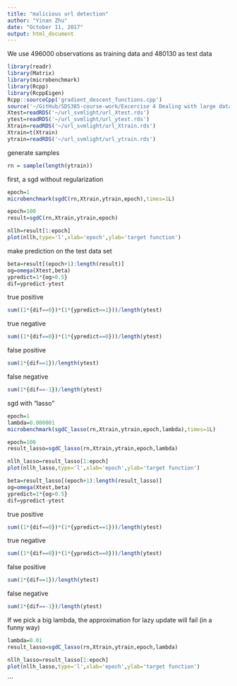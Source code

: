 ```yaml
---
title: "malicious url detection"
author: "Yinan Zhu"
date: "October 11, 2017"
output: html_document
---
```

We use 496000 observations as training data and 480130 as test data
```r
library(readr)
library(Matrix)
library(microbenchmark)
library(Rcpp)
library(RcppEigen)
Rcpp::sourceCpp('gradient_descent_functions.cpp')
source('~/GitHub/SDS385-course-work/Excercise 4 Dealing with large data set/malicious url detection/gradient descent functions.R')
Xtest=readRDS('~/url_svmlight/url_Xtest.rds')
ytest=readRDS('~/url_svmlight/url_ytest.rds')
Xtrain=readRDS('~/url_svmlight/url_Xtrain.rds')
Xtrain=t(Xtrain)
ytrain=readRDS('~/url_svmlight/url_ytrain.rds')
```

generate samples
```r
rn = sample(length(ytrain))
```

first, a sgd without regularization
```r
epoch=1
microbenchmark(sgdC(rn,Xtrain,ytrain,epoch),times=1L)
```
```r
epoch=100
result=sgdC(rn,Xtrain,ytrain,epoch)
```
```r
nllh=result[1:epoch]
plot(nllh,type='l',xlab='epoch',ylab='target function')
```
make prediction on the test data set

```r
beta=result[(epoch+1):length(result)]
og=omega(Xtest,beta)
ypredict=1*{og>0.5}
dif=ypredict-ytest
```

true positive
```r
sum((1*{dif==0})*(1*{ypredict==1}))/length(ytest)
```
true negative
```r
sum((1*{dif==0})*(1*{ypredict==0}))/length(ytest)
```
false positive
```r
sum(1*{dif==1})/length(ytest)
```

false negative
```r
sum(1*{dif==-1})/length(ytest)
```


sgd with "lasso"
```r
epoch=1
lambda=0.000001
microbenchmark(sgdC_lasso(rn,Xtrain,ytrain,epoch,lambda),times=1L)
```
```r
epoch=100
result_lasso=sgdC_lasso(rn,Xtrain,ytrain,epoch,lambda)
```
```r
nllh_lasso=result_lasso[1:epoch]
plot(nllh_lasso,type='l',xlab='epoch',ylab='target function')
```
```r
beta=result_lasso[(epoch+1):length(result_lasso)]
og=omega(Xtest,beta)
ypredict=1*{og>0.5}
dif=ypredict-ytest
```
true positive
```r
sum((1*{dif==0})*(1*{ypredict==1}))/length(ytest)
```
true negative
```r
sum((1*{dif==0})*(1*{ypredict==0}))/length(ytest)
```
false positive
```r
sum(1*{dif==1})/length(ytest)
```

false negative
```r
sum(1*{dif==-1})/length(ytest)
```
If we pick a big lambda, the approximation for lazy update will fail (in a funny way)
```r
lambda=0.01
result_lasso=sgdC_lasso(rn,Xtrain,ytrain,epoch,lambda)
```

```r
nllh_lasso=result_lasso[1:epoch]
plot(nllh_lasso,type='l',xlab='epoch',ylab='target function')
```
```

